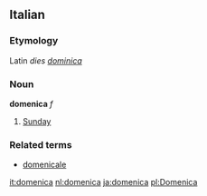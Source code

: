 ==Italian==
===Etymology===
Latin ''dies [[dominica]]''
===Noun===
'''domenica''' ''f''

# [[Sunday]]

===Related terms===
*[[domenicale]]

[[it:domenica]]
[[nl:domenica]]
[[ja:domenica]]
[[pl:Domenica]]